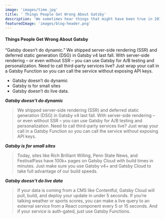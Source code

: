 ```yaml
---
image: 'images/time.jpg'
title: ' Things People Get Wrong About Gatsby'
description: 'We sometimes hear things that might have been true in 2019 or 2020, but aren’t true anymore.'
featuredImage: 'images/blog-header.png'
---
```


#### Things People Get Wrong About Gatsby

“Gatsby doesn’t do dynamic.” We shipped server-side rendering (SSR) and deferred static generation (DSG) in Gatsby v4 last fall. With server-side rendering – or even without SSR – you can use Gatsby for A/B testing and personalization. Need to call third-party services live? Just wrap your call in a Gatsby Function so you can call the service without exposing API keys.

- Gatsby doesn’t do dynamic
- Gatsby is for small sites
- Gatsby doesn’t do live data.

**_Gatsby doesn’t do dynamic_**

> We shipped server-side rendering (SSR) and deferred static generation (DSG) in Gatsby v4 last fall. With server-side rendering – or even without SSR – you can use Gatsby for A/B testing and personalization. Need to call third-party services live? Just wrap your call in a Gatsby Function so you can call the service without exposing API keys.

**_Gatsby is for small sites_**

> Today, sites like Rich Brilliant Willing, Penn State News, and FestivalPass have 100k+ pages on Gatsby Cloud with build times in minutes. Just make sure you use Gatsby v4+ and Gatsby Cloud to take full advantage of our build speeds.

**_Gatsby doesn’t do live data_**

> If your data is coming from a CMS like Contentful, Gatsby Cloud will pull, build, and deploy your update in under 5 seconds. If you’re talking weather or sports scores, you can make a live query to an external service from a React component every 5 or 15 seconds. And if your service is auth-gated, just use Gatsby Functions.

